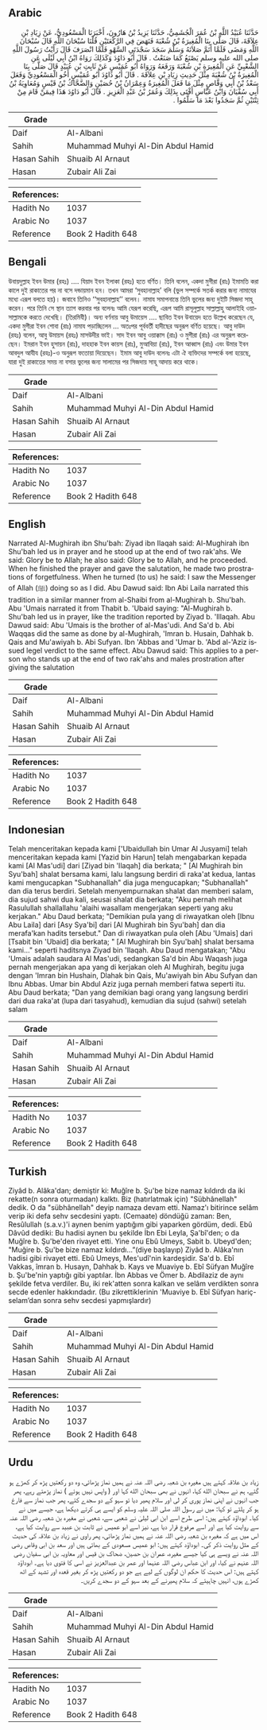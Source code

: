 ## Arabic


<div dir="rtl" lang="ar" style={{fontSize:'larger',backgroundColor:'#f8f9fa',padding:20}}>
حَدَّثَنَا عُبَيْدُ اللَّهِ بْنُ عُمَرَ الْجُشَمِيُّ، حَدَّثَنَا يَزِيدُ بْنُ هَارُونَ، أَخْبَرَنَا الْمَسْعُودِيُّ، عَنْ زِيَادِ بْنِ عِلاَقَةَ، قَالَ صَلَّى بِنَا الْمُغِيرَةُ بْنُ شُعْبَةَ فَنَهَضَ فِي الرَّكْعَتَيْنِ قُلْنَا سُبْحَانَ اللَّهِ قَالَ سُبْحَانَ اللَّهِ وَمَضَى فَلَمَّا أَتَمَّ صَلاَتَهُ وَسَلَّمَ سَجَدَ سَجْدَتَىِ السَّهْوِ فَلَمَّا انْصَرَفَ قَالَ رَأَيْتُ رَسُولَ اللَّهِ صلى الله عليه وسلم يَصْنَعُ كَمَا صَنَعْتُ ‏.‏ قَالَ أَبُو دَاوُدَ وَكَذَلِكَ رَوَاهُ ابْنُ أَبِي لَيْلَى عَنِ الشَّعْبِيِّ عَنِ الْمُغِيرَةِ بْنِ شُعْبَةَ وَرَفَعَهُ وَرَوَاهُ أَبُو عُمَيْسٍ عَنْ ثَابِتِ بْنِ عُبَيْدٍ قَالَ صَلَّى بِنَا الْمُغِيرَةُ بْنُ شُعْبَةَ مِثْلَ حَدِيثِ زِيَادِ بْنِ عِلاَقَةَ ‏.‏ قَالَ أَبُو دَاوُدَ أَبُو عُمَيْسٍ أَخُو الْمَسْعُودِيِّ وَفَعَلَ سَعْدُ بْنُ أَبِي وَقَّاصٍ مِثْلَ مَا فَعَلَ الْمُغِيرَةُ وَعِمْرَانُ بْنُ حُصَيْنٍ وَالضَّحَّاكُ بْنُ قَيْسٍ وَمُعَاوِيَةُ بْنُ أَبِي سُفْيَانَ وَابْنُ عَبَّاسٍ أَفْتَى بِذَلِكَ وَعُمَرُ بْنُ عَبْدِ الْعَزِيزِ ‏.‏ قَالَ أَبُو دَاوُدَ هَذَا فِيمَنْ قَامَ مِنْ ثِنْتَيْنِ ثُمَّ سَجَدُوا بَعْدَ مَا سَلَّمُوا ‏.‏
</div>
<div style={{backgroundColor:'#f8f9fa',padding:20, marginBottom: 10}}><table> <thead> <tr> <th>Grade</th> <th></th> </tr> </thead> <tbody> <tr><td>Daif</td><td>Al-Albani</td></tr><tr><td>Sahih</td><td>Muhammad Muhyi Al-Din Abdul Hamid</td></tr><tr><td>Hasan Sahih</td><td>Shuaib Al Arnaut</td></tr><tr><td>Hasan</td><td>Zubair Ali Zai</td></tr></tbody></table><table> <thead> <tr> <th>References:</th> <th></th> </tr> </thead> <tbody><tr><td>Hadith No</td><td>1037</td></tr><tr><td>Arabic No</td><td>1037</td></tr><tr><td>Reference</td><td>Book 2 Hadith 648</td></tr></tbody></table></div>

## Bengali


<div dir="ltr" lang="bn" style={{fontSize:'larger',backgroundColor:'#f8f9fa',padding:20}}>
উবায়দুল্লাহ ইবন উমার (রহঃ) .... যিয়াদ ইবন ইলাকা (রহঃ) হতে বর্ণিত। তিনি বলেন, একদা মুগীরা (রাঃ) ইমামতি করা কালে দুই রাকাতের পর না বসে দন্ডায়মান হন। তখন আমরা ‘সুবহানাল্লাহ’ বলি (ভুল সম্পর্কে সতর্ক করার জন্য নামাযের মধ্যে এরূপ বলতে হয়)। জবাবে তিনিও ‘‘সুবহানাল্লাহ’’ বলেন। নামায সমাপনান্তে তিনি ভুলের জন্য দুইটি সিজদা সাহূ করেন। পরে তিনি সে স্থান ত্যাগ করবার পর বলেনঃ আমি যেরূপ করেছি, এরূপ আমি রাসূলুল্লাহ সাল্লাল্লাহু আলাইহি ওয়াসাল্লামকে করতে দেখেছি। (তিরমিযী)। অন্য বর্ণনায় আবু উমায়েস .... ছাবিত ইবন উবায়েদ হতে উল্লেখ করেছেন যে, একদা মুগীরা ইবন শোবা (রাঃ) নামায পড়াচ্ছিলেন ... অতঃপর পূর্ববর্তী হাদীছের অনুরূপ বর্ণিত হয়েছে। আবু দাউদ (রহঃ) বলেন, আবু উমায়স (রহঃ) মাসউদীর ভাই। সাদ ইবন আবু ওয়াক্কাস (রাঃ) ও মুগীরা (রাঃ) এর অনুরূপ করেছেন। ইমরান ইবন হুসায়ন (রাঃ), দাহহাক ইবন কায়স (রাঃ), মুআবিয়া (রাঃ), ইবন আব্বাস (রাঃ) এবং উমার ইবন আবদুল আযীয (রহঃ)-ও অনুরূপ ফতোয়া দিয়েছেন। ইমাম আবু দাউদ বলেনঃ এটা ঐ ব্যক্তিদের সম্পর্কে বলা হয়েছে, যারা দুই রাকাতের সময় না বসার ভুলের জন্য সালামের পর সিজদায় সাহূ আদায় করে থাকে।
</div>
<div style={{backgroundColor:'#f8f9fa',padding:20, marginBottom: 10}}><table> <thead> <tr> <th>Grade</th> <th></th> </tr> </thead> <tbody> <tr><td>Daif</td><td>Al-Albani</td></tr><tr><td>Sahih</td><td>Muhammad Muhyi Al-Din Abdul Hamid</td></tr><tr><td>Hasan Sahih</td><td>Shuaib Al Arnaut</td></tr><tr><td>Hasan</td><td>Zubair Ali Zai</td></tr></tbody></table><table> <thead> <tr> <th>References:</th> <th></th> </tr> </thead> <tbody><tr><td>Hadith No</td><td>1037</td></tr><tr><td>Arabic No</td><td>1037</td></tr><tr><td>Reference</td><td>Book 2 Hadith 648</td></tr></tbody></table></div>

## English


<div dir="ltr" lang="en" style={{fontSize:'larger',backgroundColor:'#f8f9fa',padding:20}}>
Narrated Al-Mughirah ibn Shu'bah: Ziyad ibn Ilaqah said: Al-Mughirah ibn Shu'bah led us in prayer and he stood up at the end of two rak'ahs. We said: Glory be to Allah; he also said: Glory be to Allah, and he proceeded. When he finished the prayer and gave the salutation, he made two prostrations of forgetfulness. When he turned (to us) he said: I saw the Messenger of Allah (ﷺ) doing so as I did. Abu Dawud said: Ibn Abi Laila narrated this tradition in a similar manner from al-Shaibi from al-Mughirah b. Shu'bah. Abu 'Umais narrated it from Thabit b. 'Ubaid saying: "Al-Mughirah b. Shu'bah led us in prayer, like the tradition reported by Ziyad b. 'Illaqah. Abu Dawud said: Abu 'Umais is the brother of al-Mas'udi. And Sa'd b. Abi Waqqas did the same as done by al-Mughirah, 'Imran b. Husain, Dahhak b. Qais and Mu'awiyah b. Abi Sufyan. Ibn 'Abbas and 'Umar b. 'Abd al-'Aziz issued legel verdict to the same effect. Abu Dawud said: This applies to a person who stands up at the end of two rak'ahs and males prostration after giving the salutation
</div>
<div style={{backgroundColor:'#f8f9fa',padding:20, marginBottom: 10}}><table> <thead> <tr> <th>Grade</th> <th></th> </tr> </thead> <tbody> <tr><td>Daif</td><td>Al-Albani</td></tr><tr><td>Sahih</td><td>Muhammad Muhyi Al-Din Abdul Hamid</td></tr><tr><td>Hasan Sahih</td><td>Shuaib Al Arnaut</td></tr><tr><td>Hasan</td><td>Zubair Ali Zai</td></tr></tbody></table><table> <thead> <tr> <th>References:</th> <th></th> </tr> </thead> <tbody><tr><td>Hadith No</td><td>1037</td></tr><tr><td>Arabic No</td><td>1037</td></tr><tr><td>Reference</td><td>Book 2 Hadith 648</td></tr></tbody></table></div>

## Indonesian


<div dir="ltr" lang="id" style={{fontSize:'larger',backgroundColor:'#f8f9fa',padding:20}}>
Telah menceritakan kepada kami ['Ubaidullah bin Umar Al Jusyami] telah menceritakan kepada kami [Yazid bin Harun] telah mengabarkan kepada kami [Al Mas'udi] dari [Ziyad bin 'Ilaqah] dia berkata; " [Al Mughirah bin Syu'bah] shalat bersama kami, lalu langsung berdiri di raka'at kedua, lantas kami mengucapkan "Subhanallah" dia juga mengucapkan; "Subhanallah" dan dia terus berdiri. Setelah menyempurnakan shalat dan memberi salam, dia sujud sahwi dua kali, seusai shalat dia berkata; "Aku pernah melihat Rasulullah shallallahu 'alaihi wasallam mengerjakan seperti yang aku kerjakan." Abu Daud berkata; "Demikian pula yang di riwayatkan oleh [Ibnu Abu Laila] dari [Asy Sya'bi] dari [Al Mughirah bin Syu'bah] dan dia merafa'kan hadits tersebut." Dan di riwayatkan pula oleh [Abu 'Umais] dari [Tsabit bin 'Ubaid] dia berkata; " [Al Mughirah bin Syu'bah] shalat bersama kami…" seperti haditsnya Ziyad bin 'Ilaqah. Abu Daud mengatakan; "Abu 'Umais adalah saudara Al Mas'udi, sedangkan Sa'd bin Abu Waqash juga pernah mengerjakan apa yang di kerjakan oleh Al Mughirah, begitu juga dengan 'Imran bin Hushain, Dlahak bin Qais, Mu'awiyah bin Abu Sufyan dan Ibnu Abbas. Umar bin Abdul Aziz juga pernah memberi fatwa seperti itu. Abu Daud berkata; "Dan yang demikian bagi orang yang langsung berdiri dari dua raka'at (lupa dari tasyahud), kemudian dia sujud (sahwi) setelah salam
</div>
<div style={{backgroundColor:'#f8f9fa',padding:20, marginBottom: 10}}><table> <thead> <tr> <th>Grade</th> <th></th> </tr> </thead> <tbody> <tr><td>Daif</td><td>Al-Albani</td></tr><tr><td>Sahih</td><td>Muhammad Muhyi Al-Din Abdul Hamid</td></tr><tr><td>Hasan Sahih</td><td>Shuaib Al Arnaut</td></tr><tr><td>Hasan</td><td>Zubair Ali Zai</td></tr></tbody></table><table> <thead> <tr> <th>References:</th> <th></th> </tr> </thead> <tbody><tr><td>Hadith No</td><td>1037</td></tr><tr><td>Arabic No</td><td>1037</td></tr><tr><td>Reference</td><td>Book 2 Hadith 648</td></tr></tbody></table></div>

## Turkish


<div dir="ltr" lang="tr" style={{fontSize:'larger',backgroundColor:'#f8f9fa',padding:20}}>
Ziyâd b. Alâka'dan; demiştir ki: Muğîre b. Şu'be bize namaz kıldırdı da iki rekatte(n sonra oturmadan) kalktı. Biz (hatırlatmak için) "Sübhânellah" dedik. O da "sübhânellah" deyip namaza devam etti. Namaz'ı bitirince selâm verip iki defa sehv secdesini yaptı. (Cemaate) döndüğü zaman: Ben, Resûlullah (s.a.v.)'i aynen benim yaptığım gibi yaparken gördüm, dedi. Ebû Dâvûd dediki: Bu hadisi aynen bu şekilde İbn Ebi Leyla, Şa'bî'den; o da Muğîre b. Şu'be'den rivayet etti. Yine onu Ebû Umeys, Sabit b. Ubeyd'den; "Muğire b. Şu'be bize namaz kıldırdı...”(diye başlayıp) Ziyâd b. Alâka'nın hadisi gibi rivayet etti. Ebû Umeys, Mes'udî'nin kardeşidir. Sa'd b. Ebî Vakkas, îmran b. Husayn, Dahhak b. Kays ve Muaviye b. Ebî Süfyan Muğîre b. Şu'be'nin yaptığı gibi yaptılar. İbn Abbas ve Ömer b. Abdilaziz de aynı şekilde fetva verdiler. Bu, iki rek'atten sonra kalkan ve selâm verdikten sonra secde eden­ler hakkındadır. (Bu zikrettiklerinin 'Muaviye b. Ebî Süfyan hariç- se­lam’dan sonra sehv secdesi yapmışlardır)
</div>
<div style={{backgroundColor:'#f8f9fa',padding:20, marginBottom: 10}}><table> <thead> <tr> <th>Grade</th> <th></th> </tr> </thead> <tbody> <tr><td>Daif</td><td>Al-Albani</td></tr><tr><td>Sahih</td><td>Muhammad Muhyi Al-Din Abdul Hamid</td></tr><tr><td>Hasan Sahih</td><td>Shuaib Al Arnaut</td></tr><tr><td>Hasan</td><td>Zubair Ali Zai</td></tr></tbody></table><table> <thead> <tr> <th>References:</th> <th></th> </tr> </thead> <tbody><tr><td>Hadith No</td><td>1037</td></tr><tr><td>Arabic No</td><td>1037</td></tr><tr><td>Reference</td><td>Book 2 Hadith 648</td></tr></tbody></table></div>

## Urdu


<div dir="rtl" lang="ur" style={{fontSize:'larger',backgroundColor:'#f8f9fa',padding:20}}>
زیاد بن علاقہ کہتے ہیں مغیرہ بن شعبہ رضی اللہ عنہ نے ہمیں نماز پڑھائی، وہ دو رکعتیں پڑھ کر کھڑے ہو گئے، ہم نے سبحان الله کہا، انہوں نے بھی سبحان الله کہا اور ( واپس نہیں ہوئے ) نماز پڑھتے رہے، پھر جب انہوں نے اپنی نماز پوری کر لی اور سلام پھیر دیا تو سہو کے دو سجدے کئے، پھر جب نماز سے فارغ ہو کر پلٹے تو کہا: میں نے رسول اللہ صلی اللہ علیہ وسلم کو ایسے ہی کرتے دیکھا ہے، جیسے میں نے کیا۔ ابوداؤد کہتے ہیں: اسی طرح اسے ابن ابی لیلیٰ نے شعبی سے، شعبی نے مغیرہ بن شعبہ رضی اللہ عنہ سے روایت کیا ہے اور اسے مرفوع قرار دیا ہے، نیز اسے ابو عمیس نے ثابت بن عبید سے روایت کیا ہے، اس میں ہے کہ مغیرہ بن شعبہ رضی اللہ عنہ نے ہمیں نماز پڑھائی، پھر راوی نے زیاد بن علاقہ کی حدیث کے مثل روایت ذکر کی۔ ابوداؤد کہتے ہیں: ابو عمیس مسعودی کے بھائی ہیں اور سعد بن ابی وقاص رضی اللہ عنہ نے ویسے ہی کیا جیسے مغیرہ، عمران بن حصین، ضحاک بن قیس اور معاویہ بن ابی سفیان رضی اللہ عنہم نے کیا، اور ابن عباس رضی اللہ عنہما اور عمر بن عبدالعزیز نے اسی کا فتوی دیا ہے۔ ابوداؤد کہتے ہیں: اس حدیث کا حکم ان لوگوں کے لیے ہے جو دو رکعتیں پڑھ کر بغیر قعدہ اور تشہد کے اٹھ کھڑے ہوں، انہیں چاہیئے کہ سلام پھیرنے کے بعد سہو کے دو سجدے کریں۔
</div>
<div style={{backgroundColor:'#f8f9fa',padding:20, marginBottom: 10}}><table> <thead> <tr> <th>Grade</th> <th></th> </tr> </thead> <tbody> <tr><td>Daif</td><td>Al-Albani</td></tr><tr><td>Sahih</td><td>Muhammad Muhyi Al-Din Abdul Hamid</td></tr><tr><td>Hasan Sahih</td><td>Shuaib Al Arnaut</td></tr><tr><td>Hasan</td><td>Zubair Ali Zai</td></tr></tbody></table><table> <thead> <tr> <th>References:</th> <th></th> </tr> </thead> <tbody><tr><td>Hadith No</td><td>1037</td></tr><tr><td>Arabic No</td><td>1037</td></tr><tr><td>Reference</td><td>Book 2 Hadith 648</td></tr></tbody></table></div>